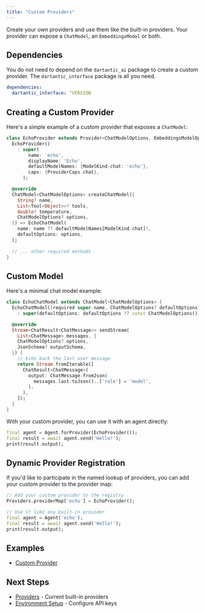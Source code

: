 ```yaml
---
title: "Custom Providers"
---
```


Create your own providers and use them like the built-in providers. Your provider can expose a `ChatModel`, an `EmbeddingsModel` or both.

## Dependencies

You do not need to depend on the `dartantic_ai` package to create a custom provider. The `dartantic_interface` package is all you need.

```yaml
dependencies:
  dartantic_interface: ^VERSION
```

## Creating a Custom Provider

Here's a simple example of a custom provider that exposes a `ChatModel`:

```dart
class EchoProvider extends Provider<ChatModelOptions, EmbeddingsModelOptions> {
  EchoProvider()
    : super(
        name: 'echo',
        displayName: 'Echo',
        defaultModelNames: {ModelKind.chat: 'echo'},
        caps: {ProviderCaps.chat},
      );

  @override
  ChatModel<ChatModelOptions> createChatModel({
    String? name,
    List<Tool<Object>>? tools,
    double? temperature,
    ChatModelOptions? options,
  }) => EchoChatModel(
    name: name ?? defaultModelNames[ModelKind.chat]!,
    defaultOptions: options,
  );
  
  // ... other required methods
}
```

## Custom Model

Here's a minimal chat model example:

```dart
class EchoChatModel extends ChatModel<ChatModelOptions> {
  EchoChatModel({required super.name, ChatModelOptions? defaultOptions})
    : super(defaultOptions: defaultOptions ?? const ChatModelOptions());

  @override
  Stream<ChatResult<ChatMessage>> sendStream(
    List<ChatMessage> messages, {
    ChatModelOptions? options,
    JsonSchema? outputSchema,
  }) {
    // Echo back the last user message
    return Stream.fromIterable([
      ChatResult<ChatMessage>(
        output: ChatMessage.fromJson(
          messages.last.toJson()..['role'] = 'model',
        ),
      ),
    ]);
  }
}
```

With your custom provider, you can use it with an agent directly:

```dart
final agent = Agent.forProvider(EchoProvider());
final result = await agent.send('Hello!');
print(result.output);
```

## Dynamic Provider Registration

If you'd like to participate in the named lookup of providers, you can add your custom provider to the provider map:

```dart
// Add your custom provider to the registry
Providers.providerMap['echo'] = EchoProvider();

// Use it like any built-in provider
final agent = Agent('echo');
final result = await agent.send('Hello!');
print(result.output);
```

## Examples

- [Custom Provider](https://github.com/csells/dartantic_ai/blob/main/packages/dartantic_ai/example/bin/custom_provider.dart)

## Next Steps

- [Providers](/providers) - Current built-in providers
- [Environment Setup](/environment-setup) - Configure API keys